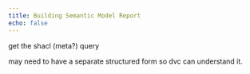 ```yaml
---
title: Building Semantic Model Report
echo: false
---
```



get the shacl (meta?) query

may need to have a separate structured form so dvc can understand it.


